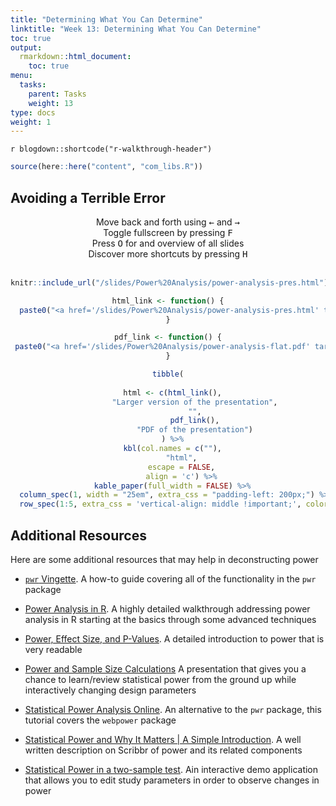 ```yaml
---
title: "Determining What You Can Determine"
linktitle: "Week 13: Determining What You Can Determine"
toc: true
output:
  rmarkdown::html_document:
    toc: true
menu:
  tasks:
    parent: Tasks
    weight: 13
type: docs
weight: 1
---
```


`r blogdown::shortcode("r-walkthrough-header")`

```r
source(here::here("content", "com_libs.R"))
```

## Avoiding a Terrible Error 

```{=html}
<center>
<div class="wrapper">
    <div class="icon leftright">
      <div class="tooltip"><span style=width:200px;>Move back and forth using <kbd>←</kbd> and <kbd>→</kbd></span></div>
      <span><i class="fas fa-map-signs"></i></span></div>
    <div class="icon info">
      <div class="tooltip"><span style=width:200px;>Toggle fullscreen by pressing <kbd>F</kbd></span></div>
      <span><i class="fas fa-expand-alt"></i></span>
    </div><div class="icon github">
      <div class="tooltip"><span style=width:200px;>Press <kbd>O</kbd> for and overview of all slides</span></div>
      <span><i class="far fa-images"></i></span>
    </div><div class="icon youtube">
      <div class="tooltip"><span style=width:200px;>Discover more shortcuts by pressing <kbd>H</kbd></span></div>
      <span><i class="fas fa-info-circle"></i></span>
    </div>
</div>
</center>
<br>
```

<center>
<div class="holder">

<div class="bigcol">
```r
knitr::include_url("/slides/Power%20Analysis/power-analysis-pres.html")
```
</div>

<div class="smallcol">
```r
html_link <- function() {
  paste0("<a href='/slides/Power%20Analysis/power-analysis-pres.html' target='_blank'>", "<img src='/logos/web-ico.png' alt='Power Analysis presentation' width='35'>", "</a>")
}

pdf_link <- function() {
 paste0("<a href='/slides/Power%20Analysis/power-analysis-flat.pdf' target='_blank'>", "<img src='/logos/pdf-ico.png' alt='Power Analysis presentation PDF' width='35'>", "</a>")
}

tibble(
  
  html <- c(html_link(),
            "Larger version of the presentation",
            "",
            pdf_link(),
            "PDF of the presentation")
  ) %>%
  kbl(col.names = c(""),
      "html",
      escape = FALSE,
      align = 'c') %>%
  kable_paper(full_width = FALSE) %>%
  column_spec(1, width = "25em", extra_css = "padding-left: 200px;") %>%
  row_spec(1:5, extra_css = 'vertical-align: middle !important;', color = "#ffffff", background = "transparent")
```
</div>

</div>

<div class="clear">
</div>
</center>

## Additional Resources

Here are some additional resources that may help in deconstructing power

+ [`pwr` Vingette](https://cran.r-project.org/web/packages/pwr/vignettes/pwr-vignette.html). A how-to guide covering all of the functionality in the `pwr` package  

+ [Power Analysis in R](https://ladal.edu.au/pwr.html#Basic_Power_Analysis). A highly detailed walkthrough addressing power analysis in R starting at the basics through some advanced techniques

+ [Power, Effect Size, and P-Values](https://bookdown.org/anshul302/HE802-MGHIHP-Spring2020/Samp.html). A detailed introduction to power that is very readable

+ [Power and Sample Size Calculations](https://rtrane.shinyapps.io/power/) A presentation that gives you a chance to learn/review statistical power from the ground up while interactively changing design parameters

+ [Statistical Power Analysis Online](https://webpower.psychstat.org/wiki/). An alternative to the `pwr` package, this tutorial covers the `webpower` package

+ [Statistical Power and Why It Matters | A Simple Introduction](https://www.scribbr.com/statistics/statistical-power/). A well written description on Scribbr of power and its related components

+ [Statistical Power in a two-sample test](https://andrewlau.shinyapps.io/Power/). Ain interactive demo application that allows you to edit study parameters in order to observe changes in power

